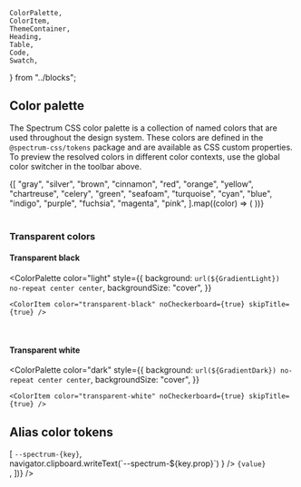 	ColorPalette,
	ColorItem,
	ThemeContainer,
	Heading,
	Table,
	Code,
	Swatch,
} from "../blocks";


<Meta title="Design tokens" />
<Title>Design tokens</Title>

## Color palette

The Spectrum CSS color palette is a collection of named colors that are used throughout the design system. These colors are defined in the `@spectrum-css/tokens` package and are available as CSS custom properties. To preview the resolved colors in different color contexts, use the global color switcher in the toolbar above.

<ColorPalette>
	{[
		"gray",
		"silver",
		"brown",
		"cinnamon",
		"red",
		"orange",
		"yellow",
		"chartreuse",
		"celery",
		"green",
		"seafoam",
		"turquoise",
		"cyan",
		"blue",
		"indigo",
		"purple",
		"fuchsia",
		"magenta",
		"pink",
	].map((color) => (
		<ColorItem color={color} key={color} />
	))}
</ColorPalette>

<br />
<br />

### Transparent colors

#### Transparent black

<ColorPalette
	color="light"
	style={{
		background: `url(${GradientLight}) no-repeat center center`,
		backgroundSize: "cover",
	}}
>
	<ColorItem color="transparent-black" noCheckerboard={true} skipTitle={true} />
</ColorPalette>

<br />

#### Transparent white

<ColorPalette
	color="dark"
	style={{
		background: `url(${GradientDark}) no-repeat center center`,
		backgroundSize: "cover",
	}}
>
	<ColorItem color="transparent-white" noCheckerboard={true} skipTitle={true} />
</ColorPalette>

## Alias color tokens

<ThemeContainer gap="0" color="light" display="contents">
	<Table
		spacious={true}
		headers={["Property", "Value"]}
		rows={Object.entries(fetchTokenSet(/-color-\d+$/)).map(([key, value]) => [
			<Code>--spectrum-{key}</Code>,
			<div style={{ display: "flex", gap: fetchToken("spacing-100") }}>
				<Swatch
					title={`--spectrum-${key} / ${value}`}
					color={value}
					size={"s"}
					onClick={() =>
						navigator.clipboard.writeText(`--spectrum-${key.prop}`)
					}
				/>
				<Code>{value}</Code>
			</div>,
		])}
	/>
</ThemeContainer>
